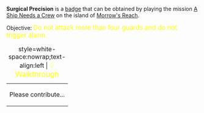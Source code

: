 '''Surgical Precision''' is a [[Badges|badge]] that can be obtained by playing the mission [[A Ship Needs a Crew]] on the island of [[Morrow's Reach]].

Objective: <big style="color:yellow">Do not attack more than four guards and do not trigger alarm.</big>

{| class="mw-collapsible mw-collapsed"
|+ style=white-space:nowrap;text-align:left | <big style="color:yellow">💡 Walkthrough</big>
|-
| Please contribute...
|}